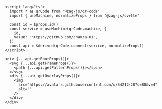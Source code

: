 ```svelte
<script lang="ts">
  import * as qrCode from "@zag-js/qr-code"
  import { useMachine, normalizeProps } from "@zag-js/svelte"

  const id = $props.id()
  const service = useMachine(qrCode.machine, {
    id,
    value: "https://github.com/chakra-ui",
  })
  const api = $derived(qrCode.connect(service, normalizeProps))
</script>

<div {...api.getRootProps()}>
  <svg {...api.getFrameProps()}>
    <path {...api.getPatternProps()}></span>
  </svg>
  <div {...api.getOverlayProps()}>
    <img
      src="https://avatars.githubusercontent.com/u/54212428?s=88&v=4"
      alt=""
    />
  </div>
</div>
```
